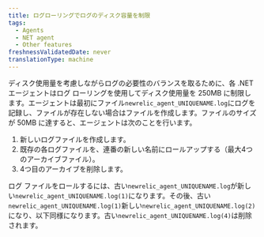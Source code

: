 ```yaml
---
title: ログローリングでログのディスク容量を制限
tags:
  - Agents
  - NET agent
  - Other features
freshnessValidatedDate: never
translationType: machine
---
```


ディスク使用量を考慮しながらログの必要性のバランスを取るために、各 .NET エージェントはログ ローリングを使用してディスク使用量を 250MB に制限します。エージェントは最初にファイル`newrelic_agent_UNIQUENAME.log`にログを記録し、ファイルが存在しない場合はファイルを作成します。ファイルのサイズが 50MB に達すると、エージェントは次のことを行います。

1. 新しいログファイルを作成します。
2. 既存の各ログファイルを、連番の新しい名前にロールアップする（最大4つのアーカイブファイル）。
3. 4つ目のアーカイブを削除します。

ログ ファイルをロールするには、古い`newrelic_agent_UNIQUENAME.log`が新しい`newrelic_agent_UNIQUENAME.log(1)`になります。その後、古い`newrelic_agent_UNIQUENAME.log(1)`新しい`newrelic_agent_UNIQUENAME.log(2)`になり、以下同様になります。古い`newrelic_agent_UNIQUENAME.log(4)`は削除されます。